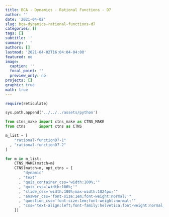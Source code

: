 ```yaml
---
title: BCA - Dynamics - Rational Functions - D7
author: ''
date: '2021-04-02'
slug: bca-dynamics-rational-functions-d7
categories: []
tags: []
subtitle: ''
summary: ' '
authors: []
lastmod: '2021-04-02T16:04:04-04:00'
featured: no
image:
  caption: ''
  focal_point: ''
  preview_only: no
projects: []
graphic: true
math: true
---
```

```r
require(reticulate)
```

```python
sys.path.append('../../../assets/python')

from ctns_make import ctns_make as CTNS_MAKE
from ctns      import ctns as CTNS
```

```python
m_list = [
    "rational-functionD7-1"
  , "rational-functionD7-2"
]

for m in m_list:
    CTNS_MAKE(match=m)
    CTNS(match=m, opt_ctns = [ 
        "dynamic"
      , "text"
      , "quiz_container_css='width:100%;'"
      , "quiz_css='width:100%;'"
      , "slide_css='width:100%;max-width:1024px;'"
      , "answer_css='font-size:1em;font-weight:normal;'"
      , "question_css='font-size:1em;font-weight:normal;'"
      , "css='text-align:left;font-family:helvetica;font-weight:normal;font-size:120%;color:rgb(77,77,77);'"
    ])
```
